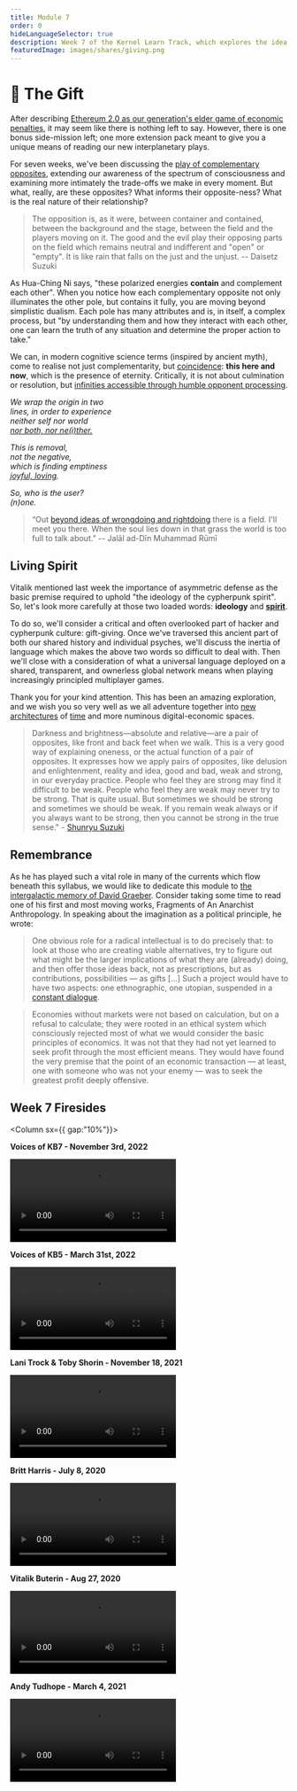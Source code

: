 ```yaml
---
title: Module 7
order: 0
hideLanguageSelector: true
description: Week 7 of the Kernel Learn Track, which explores the idea of gift-giving and its relationship to interplanetary-scale principled games played in languages which approach the perfect.
featuredImage: images/shares/giving.png
---
```


# 🎁 The Gift

After describing [Ethereum 2.0 as our generation's elder game of economic penalties](/learn/module-6/serenity/#how-does-this-fit-into-kernel), 
it may seem like there is nothing left to say. However, there is one bonus side-mission left; 
one more extension pack meant to give you a unique means of reading our new interplanetary plays.

For seven weeks, we've been discussing the [play of complementary opposites](/learn/module-0/play-of-pattern), 
extending our awareness of the spectrum of consciousness and examining more intimately the 
trade-offs we make in every moment. But what, really, are these opposites? What informs their 
opposite-ness? What is the real nature of their relationship?

> The opposition is, as it were, between container and contained, between the background and the stage, between the field and the players moving on it. The good and the evil play their opposing parts on the field which remains neutral and indifferent and "open" or "empty". It is like rain that falls on the just and the unjust. -- Daisetz Suzuki

As Hua-Ching Ni says, "these polarized energies **contain** and complement each other". When you notice how each complementary opposite not only illuminates the other pole, but contains it fully, you are moving beyond simplistic dualism. Each pole has many attributes and is, in itself, a complex process, but "by understanding them and how they interact with each other, one can learn the truth of any situation and determine the proper action to take."

We can, in modern cognitive science terms (inspired by ancient myth), come to realise not just complementarity, but [coincidence](https://youtu.be/IZ-tHaHfB8A?t=5280): **this here and now**, which is the presence of eternity. Critically, it is not about culmination or resolution, but [infinities accessible through humble opponent processing](https://youtu.be/IZ-tHaHfB8A?t=5649).

<InfoBlock>

_We wrap the origin in two_  
_lines, in order to experience_  
_neither self nor world_  
[_nor both, nor ne(i)ther._](/learn/module-metta/relating-kernel/#the-logic-lyrical)  
  
_This is removal,_  
_not the negative,_  
_which is finding emptiness_  
_[joyful, loving](https://jackkornfield.com/heart-wisdom-ep-68-path-of-joy/)._  
  
_So, who is the user?_  
_(n)one._  

</InfoBlock>

> “Out [beyond ideas of wrongdoing and rightdoing](https://www.youtube.com/watch?v=-66_0MuykH4&t=2542s) there is a field. I'll meet you there. When the soul lies down in that grass the world is too full to talk about.” -- Jalāl ad-Dīn Muhammad Rūmī

## Living Spirit

Vitalik mentioned last week the importance of asymmetric defense as the basic premise required to uphold "the ideology of the cypherpunk spirit". So, let's look more carefully at those two loaded words: **ideology** and [**spirit**](https://www.youtube.com/watch?v=fInPXzx48jE).

To do so, we'll consider a critical and often overlooked part of hacker and cypherpunk culture: gift-giving. Once we've traversed this ancient part of both our shared history and individual psyches, we'll discuss the inertia of language which makes the above two words so difficult to deal with. Then we'll close with a consideration of what a universal language deployed on a shared, transparent, and ownerless global network means when playing increasingly principled multiplayer games.

Thank you for your kind attention. This has been an amazing exploration, and we wish you so 
very well as we all adventure together into [new architectures](/learn/module-4/the-garden/#shared-realities) 
of [time](/learn/module-3/time/) and more numinous digital-economic spaces. 

> Darkness and brightness—absolute and relative—are a pair of opposites, like front and back feet when we walk. This is a very good way of explaining oneness, or the actual function of a pair of opposites. It expresses how we apply pairs of opposites, like delusion and enlightenment, reality and idea, good and bad, weak and strong, in our everyday practice. People who feel they are strong may find it difficult to be weak. People who feel they are weak may never try to be strong. That is quite usual. But sometimes we should be strong and sometimes we should be weak. If you remain weak always or if you always want to be strong, then you cannot be strong in the true sense." - [Shunryu Suzuki](https://terebess.hu/zen/mesterek/Branching-Streams.pdf)

## Remembrance

As he has played such a vital role in many of the currents which flow beneath this syllabus, 
we would like to dedicate this module to [the intergalactic memory of David Graeber](/conversation/hospitality/). Consider taking some time to read one of his first and most moving works, <Link to="https://abahlali.org/files/Graeber.pdf">Fragments of An Anarchist Anthropology</Link>. In speaking about the imagination as a political principle, he wrote:

> One obvious role for a radical intellectual is to do precisely that: to look at those who are creating viable alternatives, try to figure out what might be the larger implications of what they are (already) doing, and then offer those ideas back, not as prescriptions, but as contributions, possibilities — as gifts [...] Such a project would have to have two aspects: one ethnographic, one utopian, suspended in a [constant dialogue](/learn/module-0/conversation/#old-gifts-anew).

> Economies without markets were not based on calculation, but on a refusal to calculate; they were rooted in an ethical system which consciously rejected most of what we would consider the basic principles of economics. It was not that they had not yet learned to seek profit through the most efficient means. They would have found the very premise that the point of an economic transaction — at least, one with someone who was not your enemy — was to seek the <Link to="https://www.brainpickings.org/2014/07/07/buddhist-economics-schumacher/">greatest profit deeply offensive</Link>. 

## Week 7 Firesides

<Column sx={{ gap:"10%"}}>

<Box>

**Voices of KB7 - November 3rd, 2022**

<Video src="https://www.youtube-nocookie.com/embed/Pt3JPvV8fY0" />

</Box>

<Box>

**Voices of KB5 - March 31st, 2022**

<Video src="https://www.youtube-nocookie.com/embed/OJ0FqnQ8VZw?start=172" />

</Box>

<Box>

**Lani Trock & Toby Shorin - November 18, 2021**

<Video src="https://www.youtube-nocookie.com/embed/Bhda03-YOjk?start=268" />

</Box>

<Box>

**Britt Harris - July 8, 2020**

<Video src="https://www.youtube-nocookie.com/embed/wVDD2RWlr-8" />

</Box>

<Box>

**Vitalik Buterin - Aug 27, 2020**

<Video src="https://www.youtube-nocookie.com/embed/6u1xZqOe5pE?start=276" />

</Box>

<Box>

**Andy Tudhope - March 4, 2021**

<Video src="https://www.youtube-nocookie.com/embed/XHCv7e4NRAM?start=220" />

</Box>

</Column>